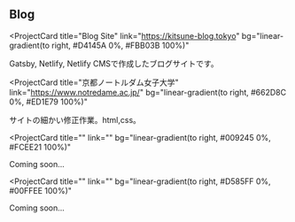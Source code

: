 ## Blog
<ProjectCard
  title="Blog Site"
  link="https://kitsune-blog.tokyo"
  bg="linear-gradient(to right, #D4145A 0%, #FBB03B 100%)"
>
Gatsby, Netlify, Netlify CMSで作成したブログサイトです。
</ProjectCard>

<ProjectCard
  title="京都ノートルダム女子大学"
  link="https://www.notredame.ac.jp/"
  bg="linear-gradient(to right, #662D8C 0%, #ED1E79 100%)"
>
サイトの細かい修正作業。html,css。
</ProjectCard>

<ProjectCard
  title=""
  link=""
  bg="linear-gradient(to right, #009245 0%, #FCEE21 100%)"
>
Coming soon...
</ProjectCard>

<ProjectCard
  title=""
  link=""
  bg="linear-gradient(to right, #D585FF 0%, #00FFEE 100%)"
>
Coming soon...
</ProjectCard>
